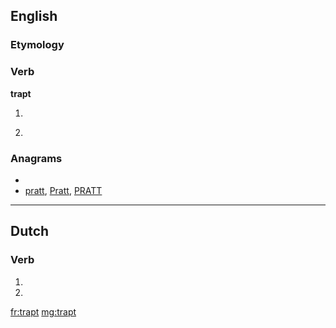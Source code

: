 ==English==

===Etymology===
{{suffix|trap|t}}

===Verb===
'''trapt'''

# {{archaic}} {{past of|[[trap]]}}
# {{archaic}} {{alternative form of|[[trapped]]}}

===Anagrams===
* {{alphagram|aprtt}}
* [[pratt#English|pratt]], [[Pratt#English|Pratt]], [[PRATT#English|PRATT]]

----

==Dutch==

===Verb===
{{infl|nl}}

# {{nl-verb-form|p=23|n=sg|t=pres|m=ind|trappen}}
# {{nl-verb-form|n=pl|m=imp|trappen}}

[[fr:trapt]]
[[mg:trapt]]